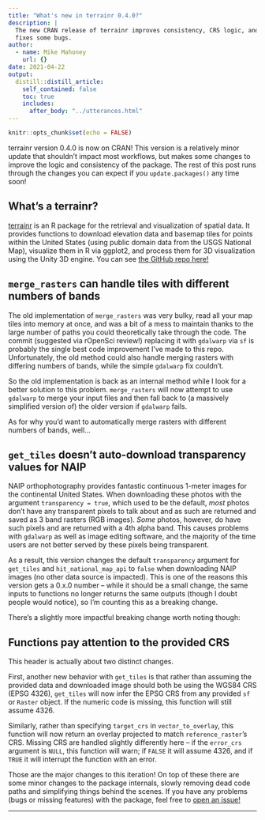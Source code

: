 ```yaml
---
title: "What's new in terrainr 0.4.0?"
description: |
  The new CRAN release of terrainr improves consistency, CRS logic, and 
  fixes some bugs.
author:
  - name: Mike Mahoney
    url: {}
date: 2021-04-22
output:
  distill::distill_article:
    self_contained: false
    toc: true
    includes: 
      after_body: "../utterances.html"
---
```



```r
knitr::opts_chunk$set(echo = FALSE)
```

terrainr version 0.4.0 is now on CRAN! This version is a relatively minor update 
that shouldn't impact most workflows, but makes some changes to improve the 
logic and consistency of the package. The rest of this post runs through the 
changes you can expect if you `update.packages()` any time soon!

## What's a terrainr?

[terrainr](https://docs.ropensci.org/terrainr/) is an R package for the 
retrieval and visualization of spatial data. It provides functions to download
elevation data and basemap tiles for points within the United States (using 
public domain data from the USGS National Map), visualize them in R via ggplot2,
and process them for 3D visualization using the Unity 3D engine. You can see
[the GitHub repo here!](https://docs.ropensci.org/terrainr/)

## `merge_rasters` can handle tiles with different numbers of bands

The old implementation of `merge_rasters` was very bulky, read all your map 
tiles into memory at once, and was a bit of a mess to maintain thanks to the 
large number of paths you could theoretically take through the code. The commit
(suggested via rOpenSci review!) replacing it with `gdalwarp` via `sf` is 
probably the single best code improvement I've made to this repo. Unfortunately,
the old method could also handle merging rasters with differing numbers of 
bands, while the simple `gdalwarp` fix couldn't.

So the old implementation is back as an internal method while I look for a 
better solution to this problem. `merge_rasters` will now attempt to use 
`gdalwarp` to merge your input files and then fall back to (a massively 
simplified version of) the older version if `gdalwarp` fails.

As for why you'd want to automatically merge rasters with different numbers of 
bands, well...

## `get_tiles` doesn't auto-download transparency values for NAIP

NAIP orthophotography provides fantastic continuous 1-meter images for the 
continental United States. When downloading these photos with the argument 
`transparency = true`, which used to be the default, _most_ photos don't have
any transparent pixels to talk about and as such are returned and saved as 3
band rasters (RGB images). _Some_ photos, however, do have such pixels and are
returned with a 4th alpha band. This causes problems with `gdalwarp` as well as
image editing software, and the majority of the time users are not better served 
by these pixels being transparent. 

As a result, this version changes the default `transparency` argument for 
`get_tiles` and `hit_national_map_api` to `false` when downloading NAIP images
(no other data source is impacted). This is one of the reasons this version 
gets a 0.x.0 number -- while it should be a small change, the same inputs to 
functions no longer returns the same outputs (though I doubt people would 
notice), so I'm counting this as a breaking change. 

There's a slightly more impactful breaking change worth noting though:

## Functions pay attention to the provided CRS

This header is actually about two distinct changes.

First, another new behavior with `get_tiles` is that rather than assuming the 
provided data and downloaded image should both be using the WGS84 CRS (EPSG 
4326), `get_tiles` will now infer the EPSG CRS from any provided `sf` or 
`Raster` object. If the numeric code is missing, this function will still assume
4326.

Similarly, rather than specifying `target_crs` in `vector_to_overlay`, this 
function will now return an overlay projected to match `reference_raster`'s CRS.
Missing CRS are handled slightly differently here -- if the `error_crs` argument
is `NULL`, this function will warn; if `FALSE` it will assume 4326, and if 
`TRUE` it will interrupt the function with an error.

Those are the major changes to this iteration! On top of these there are some 
minor changes to the package internals, slowly removing dead code paths and 
simplifying things behind the scenes. If you have any problems (bugs or missing
features) with the package, feel free to [open an issue!](https://github.com/ropensci/terrainr/issues)



<hr>

<script src="https://utteranc.es/client.js"
        repo="mikemahoney218/mm218.dev"
        issue-term="url"
        label="comment"
        theme="github-light"
        crossorigin="anonymous"
        async>
</script>

